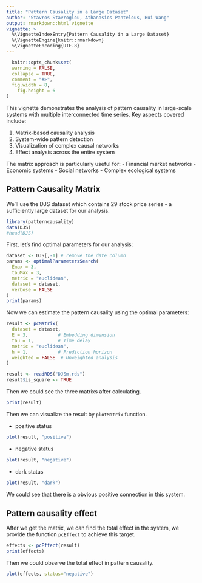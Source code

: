 ```yaml
---
title: "Pattern Causality in a Large Dataset"
author: "Stavros Stavroglou, Athanasios Pantelous, Hui Wang"
output: rmarkdown::html_vignette
vignette: >
  %\VignetteIndexEntry{Pattern Causality in a Large Dataset}
  %\VignetteEngine{knitr::rmarkdown}
  %\VignetteEncoding{UTF-8}
---
```


```r
  knitr::opts_chunk$set(
  warning = FALSE,
  collapse = TRUE,
  comment = "#>",
  fig.width = 8,
    fig.height = 6
)
```

This vignette demonstrates the analysis of pattern causality in large-scale systems with multiple interconnected time series. Key aspects covered include:

1. Matrix-based causality analysis
2. System-wide pattern detection
3. Visualization of complex causal networks
4. Effect analysis across the entire system

The matrix approach is particularly useful for:
- Financial market networks
- Economic systems
- Social networks
- Complex ecological systems

## Pattern Causality Matrix

We'll use the DJS dataset which contains 29 stock price series - a sufficiently large dataset for our analysis.

```r
library(patterncausality)
data(DJS)
#head(DJS)
```

First, let's find optimal parameters for our analysis:

```r
dataset <- DJS[,-1] # remove the date column
params <- optimalParametersSearch(
  Emax = 3, 
  tauMax = 3, 
  metric = "euclidean", 
  dataset = dataset,
  verbose = FALSE
)
print(params)
```

Now we can estimate the pattern causality using the optimal parameters:

```r
result <- pcMatrix(
  dataset = dataset, 
  E = 3,           # Embedding dimension
  tau = 1,         # Time delay
  metric = "euclidean",
  h = 1,           # Prediction horizon
  weighted = FALSE  # Unweighted analysis
)
```

```r
result <- readRDS("DJSm.rds")
result$is_square <- TRUE
```

Then we could see the three matrixs after calculating.
```r
print(result)
```

Then we can visualize the result by `plotMatrix` function.

- positive status

```r
plot(result, "positive")
```

- negative status

```r
plot(result, "negative")
```

- dark status

```r
plot(result, "dark")
```

We could see that there is a obvious positive connection in this system.

## Pattern causality effect

After we get the matrix, we can find the total effect in the system, we provide the function `pcEffect` to achieve this target.

```r
effects <- pcEffect(result)
print(effects)
```

Then we could observe the total effect in pattern causality.

```r
plot(effects, status="negative")
```
